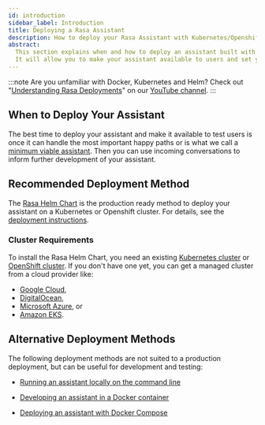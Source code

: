 ```yaml
---
id: introduction
sidebar_label: Introduction
title: Deploying a Rasa Assistant
description: How to deploy your Rasa Assistant with Kubernetes/Openshift
abstract:
  This section explains when and how to deploy an assistant built with Rasa.
  It will allow you to make your assistant available to users and set you up with a production-ready environment.
---
```


<!-- this file is version specific, do not use `@site/...` syntax -->


:::note
Are you unfamiliar with Docker, Kubernetes and Helm? Check out "[Understanding Rasa Deployments](https://www.youtube.com/watch?v=aAs_RS0ueEw&list=PL75e0qA87dlHmfmu7oPPYA22fmc6GJ2aW)" on our [YouTube channel](https://www.youtube.com/channel/UCJ0V6493mLvqdiVwOKWBODQ).
:::

## When to Deploy Your Assistant

The best time to deploy your assistant and make it available to test users is once it can handle the most
important happy paths or is what we call a [minimum viable assistant](../building-classic-assistants/glossary.mdx). Then you can use incoming
conversations to inform further development of your assistant.

## Recommended Deployment Method

The [Rasa Helm Chart](https://github.com/RasaHQ/helm-charts/tree/main/charts/rasa) is the production ready method to deploy
your assistant on a Kubernetes or Openshift cluster. For details, see the [deployment instructions](./deploy-rasa.mdx).

### Cluster Requirements

To install the Rasa Helm Chart, you need an existing
[Kubernetes cluster](https://kubernetes.io/) or [OpenShift cluster](https://www.openshift.com/).
If you don't have one yet, you can get a managed cluster from a cloud provider like:

- [Google Cloud](https://cloud.google.com/kubernetes-engine),
- [DigitalOcean](https://www.digitalocean.com/products/kubernetes/),
- [Microsoft Azure](https://azure.microsoft.com/en-us/services/kubernetes-service/), or
- [Amazon EKS](https://aws.amazon.com/eks/).

## Alternative Deployment Methods

The following deployment methods are not suited to a production deployment, but can be useful for development and testing:

- [Running an assistant locally on the command line](../command-line-interface.mdx#rasa-run)

- [Developing an assistant in a Docker container](../docker/building-in-docker.mdx)

- [Deploying an assistant with Docker Compose](../docker/deploying-in-docker-compose.mdx)

